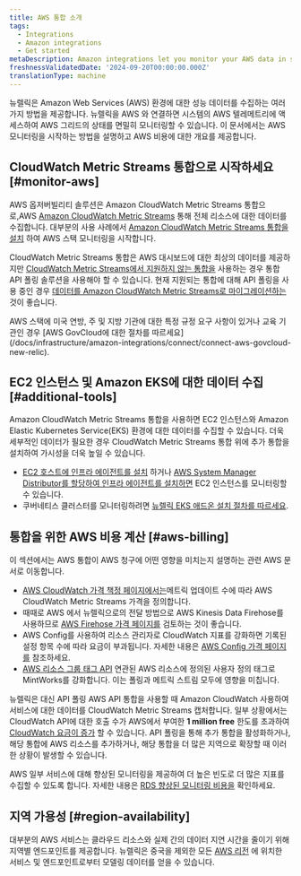 ```yaml
---
title: AWS 통합 소개
tags:
  - Integrations
  - Amazon integrations
  - Get started
metaDescription: Amazon integrations let you monitor your AWS data in several New Relic features.
freshnessValidatedDate: '2024-09-20T00:00:00.000Z'
translationType: machine
---
```


뉴렐릭은 Amazon Web Services (AWS) 환경에 대한 성능 데이터를 수집하는 여러 가지 방법을 제공합니다. 뉴렐릭을 AWS 와 연결하면 시스템의 AWS 텔레메트리에 액세스하여 AWS 그리드의 상태를 면밀히 모니터링할 수 있습니다. 이 문서에서는 AWS 모니터링을 시작하는 방법을 설명하고 AWS 비용에 대한 개요를 제공합니다.

## CloudWatch Metric Streams 통합으로 시작하세요 [#monitor-aws]

AWS 옵저버빌리티 솔루션은 Amazon CloudWatch Metric Streams 통합으로,AWS [Amazon CloudWatch Metric Streams](https://docs.aws.amazon.com/AmazonCloudWatch/latest/monitoring/CloudWatch-Metric-Streams.html) 통해 전체 리소스에 대한 데이터를 수집합니다. 대부분의 사용 사례에서 [Amazon CloudWatch Metric Streams 통합을 설치](/install/aws-cloudwatch) 하여 AWS 스택 모니터링을 시작합니다.

CloudWatch Metric Streams 통합은 AWS 대시보드에 대한 최상의 데이터를 제공하지만 [CloudWatch Metric Streams에서 지원하지 않는 통합을](/docs/infrastructure/amazon-integrations/connect/connect-aws-new-relic-infrastructure-monitoring/#integrations-not-replaced-streams) 사용하는 경우 통합 API 폴링 솔루션을 사용해야 할 수 있습니다. 현재 지원되는 통합에 대해 API 폴링을 사용 중인 경우 [데이터를 Amazon CloudWatch Metric Streams로 마이그레이션하는](/install/aws-cloudwatch/?task=migrate) 것이 좋습니다.

<Callout variant="tip">
  AWS 스택에 미국 연방, 주 및 지방 기관에 대한 특정 규정 요구 사항이 있거나 교육 기관인 경우 [AWS GovCloud에 대한 절차를 따르세요](/docs/infrastructure/amazon-integrations/connect/connect-aws-govcloud-new-relic).
</Callout>

## EC2 인스턴스 및 Amazon EKS에 대한 데이터 수집 [#additional-tools]

Amazon CloudWatch Metric Streams 통합을 사용하면 EC2 인스턴스와 Amazon Elastic Kubernetes Service(EKS) 환경에 대한 데이터를 수집할 수 있습니다. 더욱 세부적인 데이터가 필요한 경우 CloudWatch Metric Streams 통합 위에 추가 통합을 설치하여 가시성을 더욱 높일 수 있습니다.

* [EC2 호스트에 인프라 에이전트를 설치](/docs/infrastructure/amazon-integrations/connect/ec2-quickstart) 하거나 [AWS System Manager Distributor를 할당하여 인프라 에이전트를 설치하면](/docs/infrastructure/amazon-integrations/aws-integrations-list/aws-sys-dist) EC2 인스턴스를 모니터링할 수 있습니다.
* 쿠버네티스 클러스터를 모니터링하려면 [뉴렐릭 EKS 애드온 설치 절차를 따르세요](/docs/infrastructure/amazon-integrations/connect/eks-add-on).

## 통합을 위한 AWS 비용 계산 [#aws-billing]

이 섹션에서는 AWS 통합이 AWS 청구에 어떤 영향을 미치는지 설명하는 관련 AWS 문서로 이동합니다.

* [AWS CloudWatch 가격 책정 페이지에서는](https://docs.aws.amazon.com/AmazonCloudWatch/latest/monitoring/CloudWatch-Metric-Streams.html)메트릭 업데이트 수에 따라 AWS CloudWatch Metric Streams 가격을 정의합니다.
* 때때로 AWS 에서 뉴렐릭으로의 전달 방법으로 AWS Kinesis Data Firehose를 사용하므로 [AWS Firehose 가격 페이지를](https://aws.amazon.com/kinesis/data-firehose/pricing/) 검토하는 것이 좋습니다.
* AWS Config를 사용하여 리소스 관리자로 CloudWatch 지표를 강화하면 기록된 설정 항목 수에 따라 요금이 부과됩니다. 자세한 내용은 [AWS Config 가격 페이지를](https://aws.amazon.com/config/pricing/) 참조하세요.
* [AWS 리소스 그룹 태그 API](https://docs.aws.amazon.com/resourcegroupstagging/latest/APIReference/overview.html) 연관된 AWS 리소스에 정의된 사용자 정의 태그로 MintWorks를 강화합니다. 이는 폴링과 메트릭 스트림 모두에 영향을 미칩니다.

뉴렐릭은 대신 API 폴링 AWS API 통합을 사용할 때 Amazon CloudWatch 사용하여 서비스에 대한 데이터를 CloudWatch Metric Streams 캡처합니다. 일부 상황에서는 CloudWatch API에 대한 호출 수가 AWS에서 부여한 <DNT>**1 million free**</DNT> 한도를 초과하여 [CloudWatch 요금이 증가](/docs/infrastructure/amazon-integrations/troubleshooting/cloudwatch-billing-increase) 할 수 있습니다. API 폴링을 통해 추가 통합을 활성화하거나, 해당 통합에 AWS 리소스를 추가하거나, 해당 통합을 더 많은 지역으로 확장할 때 이러한 상황이 발생할 수 있습니다.

AWS 일부 서비스에 대해 향상된 모니터링을 제공하여 더 높은 빈도로 더 많은 지표를 수집할 수 있도록 합니다. 자세한 내용은 [RDS 향상된 모니터링 비용을](https://docs.aws.amazon.com/AmazonRDS/latest/UserGuide/USER_Monitoring.OS.overview.html#USER_Monitoring.OS.cost) 확인하세요.

## 지역 가용성 [#region-availability]

대부분의 AWS 서비스는 클라우드 리소스와 실제 간의 데이터 지연 시간을 줄이기 위해 지역별 엔드포인트를 제공합니다. 뉴렐릭은 중국을 제외한 모든 [AWS 리전](http://docs.aws.amazon.com/general/latest/gr/rande.html) 에 위치한 서비스 및 엔드포인트로부터 모델링 데이터를 얻을 수 있습니다.